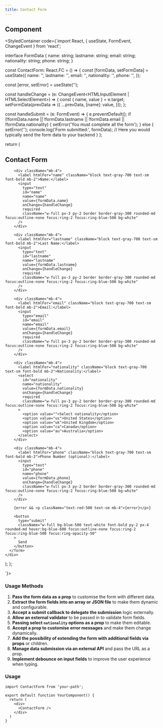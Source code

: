 ```yaml
---
title: Contact Form
---
```



## Component

<StyledContainer code={`import React, { useState, FormEvent, ChangeEvent } from 'react';

interface FormData {
  name: string;
  lastname: string;
  email: string;
  nationality: string;
  phone: string;
}

const ContactForm: React.FC = () => {
  const [formData, setFormData] = useState<FormData>({
    name: '',
    lastname: '',
    email: '',
    nationality: '',
    phone: '',
  });

  const [error, setError] = useState<string>('');

  const handleChange = (e: ChangeEvent<HTMLInputElement | HTMLSelectElement>) => {
    const { name, value } = e.target;
    setFormData(prevData => ({
      ...prevData,
      [name]: value,
    }));
  };

  const handleSubmit = (e: FormEvent<HTMLFormElement>) => {
    e.preventDefault();
    if (!formData.name || !formData.lastname || !formData.email || !formData.nationality) {
      setError('You must complete all the form');
    } else {
      setError('');
      console.log('Form submitted:', formData);
      // Here you would typically send the form data to your backend
    }
  };

  return (
    <div className="flex justify-center items-center min-h-screen bg-gray-100 text-black">
      <form onSubmit={handleSubmit} className="bg-white p-8 rounded-lg shadow-md w-96">
        <h2 className="text-2xl font-bold mb-6 text-center text-black">Contact Form</h2>
        
        <div className="mb-4">
          <label htmlFor="name" className="block text-gray-700 text-sm font-bold mb-2">Name:</label>
          <input
            type="text"
            id="name"
            name="name"
            value={formData.name}
            onChange={handleChange}
            required
            className="w-full px-3 py-2 border border-gray-300 rounded-md focus:outline-none focus:ring-2 focus:ring-blue-500 bg-white"
          />
        </div>
        
        <div className="mb-4">
          <label htmlFor="lastname" className="block text-gray-700 text-sm font-bold mb-2">Last Name:</label>
          <input
            type="text"
            id="lastname"
            name="lastname"
            value={formData.lastname}
            onChange={handleChange}
            required
            className="w-full px-3 py-2 border border-gray-300 rounded-md focus:outline-none focus:ring-2 focus:ring-blue-500 bg-white"
          />
        </div>
        
        <div className="mb-4">
          <label htmlFor="email" className="block text-gray-700 text-sm font-bold mb-2">Email:</label>
          <input
            type="email"
            id="email"
            name="email"
            value={formData.email}
            onChange={handleChange}
            required
            className="w-full px-3 py-2 border border-gray-300 rounded-md focus:outline-none focus:ring-2 focus:ring-blue-500 bg-white"
          />
        </div>
        
        <div className="mb-4">
          <label htmlFor="nationality" className="block text-gray-700 text-sm font-bold mb-2">Nationality:</label>
          <select
            id="nationality"
            name="nationality"
            value={formData.nationality}
            onChange={handleChange}
            required
            className="w-full px-3 py-2 border border-gray-300 rounded-md focus:outline-none focus:ring-2 focus:ring-blue-500 bg-white"
          >
            <option value="">Select nationality</option>
            <option value="us">United States</option>
            <option value="uk">United Kingdom</option>
            <option value="ca">Canada</option>
            <option value="au">Australia</option>
          </select>
        </div>
        
        <div className="mb-4">
          <label htmlFor="phone" className="block text-gray-700 text-sm font-bold mb-2">Phone Number (optional):</label>
          <input
            type="text"
            id="phone"
            name="phone"
            value={formData.phone}
            onChange={handleChange}
            className="w-full px-3 py-2 border border-gray-300 rounded-md focus:outline-none focus:ring-2 focus:ring-blue-500 bg-white"
          />
        </div>
        
        {error && <p className="text-red-500 text-sm mb-4">{error}</p>}
        
        <button
          type="submit"
          className="w-full bg-blue-500 text-white font-bold py-2 px-4 rounded-md hover:bg-blue-600 focus:outline-none focus:ring-2 focus:ring-blue-500 focus:ring-opacity-50"
        >
          Send
        </button>
      </form>
    </div>
  );
};

`}><ContactForm />
</StyledContainer>

### Usage Methods

1. **Pass the form data as a prop** to customise the form with different data.
2. **Extract the form fields into an array or JSON file** to make them dynamic and configurable.
3. **Accept a submit callback to delegate the submission** logic externally.
4. **Allow an external validator** to be passed in to validate form fields.
5. **Passing select `nationality` options as a prop** to make them editable.
6. **Accept a prop to customise error messages** and make them change dynamically.
7. **Add the possibility of extending the form with additional fields via props** or children.
8. **Manage data submission via an external API** and pass the URL as a prop.
9. **Implement debounce on input fields** to improve the user experience when typing.

### Usage

```tsx
import ContactForm from 'your-path';

export default function YourComponent() {
  return (
    <div>
      <ContactForm />
    </div>
  )
}
